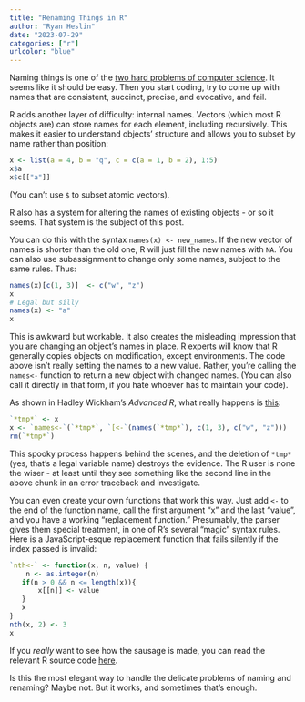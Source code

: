 ```yaml
---
title: "Renaming Things in R"
author: "Ryan Heslin"
date: "2023-07-29"
categories: ["r"]
urlcolor: "blue"
---
```


Naming things is one of the [two hard problems of computer science](https://skeptics.stackexchange.com/questions/19836/has-phil-karlton-ever-said-there-are-only-two-hard-things-in-computer-science). It seems like it should be easy. 
Then you start coding, try to come up with names that are consistent, succinct, precise, and evocative, and fail. 

R adds another layer of difficulty: internal names. Vectors (which most R objects
are) can store names for each element, including recursively. This 
makes it easier to understand objects' structure and allows you to subset by 
name rather than position:

```r
x <- list(a = 4, b = "q", c = c(a = 1, b = 2), 1:5)
x$a
x$c[["a"]]
```

(You can't use `$` to subset atomic vectors).

R also has a system for altering the names of existing objects - or so it seems.
That system is the subject of this post.

You can do this with the syntax `names(x) <- new_names`. If the new vector of names is shorter than the old one, 
R will just fill the new names with `NA`. You can also use subassignment to change only some 
names, subject to the same rules. Thus:

```r
names(x)[c(1, 3)]  <- c("w", "z")
x
# Legal but silly
names(x) <- "a"
x
```

This is awkward but workable. It also creates the misleading impression that 
you are changing an object's names in place. 
R experts will know that R generally copies objects on modification, except environments.
The code above isn't really setting the names to a new value.
Rather, you're calling the `names<-` function to return a new object with changed names.
(You can also call it directly in that form, 
if you hate whoever has to maintain your code).

As shown in Hadley Wickham's _Advanced R_, 
what really happens is [this](https://adv-r.hadley.nz/functions.html#replacement-functions):
```r
`*tmp*` <- x
x <- `names<-`(`*tmp*`, `[<-`(names(`*tmp*`), c(1, 3), c("w", "z")))
rm(`*tmp*`)
```

This spooky process happens behind the 
scenes, and the deletion of `*tmp*` (yes, that's a legal variable name)
destroys the evidence. The R user is none the wiser - at least until they 
see something like the second line 
in the above chunk in an error traceback and investigate.

You can even create your own functions that work this way. Just add `<-` to the 
end of the function name, call the first argument "x" and the last "value", and you have a working 
"replacement function." Presumably, the parser 
gives them special treatment, in one of R's several "magic" syntax rules. Here is 
a JavaScript-esque replacement function that fails silently if 
the index passed is invalid:

```r
`nth<-` <- function(x, n, value) {
    n <- as.integer(n)
   if(n > 0 && n <= length(x)){
       x[[n]] <- value
   }
   x
}
nth(x, 2) <- 3
x
```

If you _really_ want to see how the 
sausage is made, you can read the 
relevant R source code [here](https://github.com/wch/r-source/blob/bf306acb97ec645063a076122340ad47a75442ec/src/main/attrib.c#L900). 

Is this the most elegant way to handle 
the delicate problems of naming and renaming? Maybe not. 
But it works, and sometimes that's enough. 

